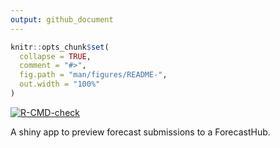 ```yaml
---
output: github_document
---
```


<!-- README.md is generated from README.Rmd. Please edit that file -->

```r
knitr::opts_chunk$set(
  collapse = TRUE,
  comment = "#>",
  fig.path = "man/figures/README-",
  out.width = "100%"
)
```

<!-- badges: start -->
[![R-CMD-check](https://github.com/epiforecasts/forecasthub_submission_app/workflows/R-CMD-check/badge.svg)](https://github.com/epiforecasts/forecasthub_submission_app/actions)
<!-- badges: end -->

A shiny app to preview forecast submissions to a ForecastHub.
